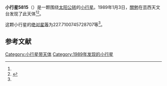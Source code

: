{{Infobox planet
| bgcolour = #FFFFC0
| name = 5815 Shinsengumi
| symbol = 
| image = 
| caption = 
| discovery = yes
| discovery_ref = 
| discoverer = [[關勉|關勉]]
| discovery_site = [[芸西|芸西]]天文台 
| discovered = 1989年1月3日
| designations = yes
| mp_name = 
| named_after = 
| alt_names = 1989 AH/ 1982 YB4 / 1990 FE1
| mp_category = [[主带小行星|主带小行星]]
| orbit_ref = <ref name="a">[http://ssd.jpl.nasa.gov/sbdb.cgi?sstr=5815 5815 Shinsengumi] {{Wayback|url=http://ssd.jpl.nasa.gov/sbdb.cgi?sstr=5815 |date=20210717072517 }}，小行星數據庫瀏覽器（JPL Small-Body Database Browser）－[[美国国家航空航天局|美国国家航空航天局]]喷气推进实验室</ref>
| epoch = 2456400.5 (2013年4月18日更新)
| aphelion = {{convert|3.317043708810325|AU|km|3|abbr=on|lk=out}}
| perihelion = {{convert|3.058763977870862|AU|km|3|abbr=on}}
| semimajor = {{convert|3.187903843340593|AU|km|3|abbr=on}}
| eccentricity = 0.040509335
| period = 2079.008413 [[日|日]]<br />5.69[[儒略年|儒略年]]
| avg_speed = 
| inclination = 22.83245672796293
| asc_node = 98.34928012720626
| mean_anomaly = 
| arg_peri = 227.7100745728707
| satellites = 
| physical_characteristics = yes
| dimensions = 
| mass = 
| density = 
| surface_grav = 
| escape_velocity = 
| sidereal_day = 
| axial_tilt = 
| pole_ecliptic_lat = 
| pole_ecliptic_lon = 
| albedo = 
| temperatures= 
| temp_name1 = 
| mean_temp_1 = 
| max_temp_1 = 
| temp_name2 = 
| max_temp_2 = 
| spectral_type = 
| abs_magnitude = 227.7100745728707
}}

'''小行星5815'''（{{lang-en|5815 Shinsengumi}}）是一颗围绕[[太阳|太阳]][[公转|公转]]的[[小行星|小行星]]。1989年1月3日，[[關勉|關勉]]在芸西天文台发现了此天体<ref name="a" /><ref>{{cite news|title=小行星列表|url=http://cfa-www.harvard.edu/iau/lists/NumberedMPs.txt|accessdate=2013-07-08|newspaper=哈佛大学|archive-date=2008-05-17|archive-url=https://web.archive.org/web/20080517010638/http://cfa-www.harvard.edu/iau/lists/NumberedMPs.txt|dead-url=no}}</ref>。

这颗小行星的[[絕對星等|绝对星等]]为227.7100745728707等<ref name="a" />。

==参考文献==
{{reflist}}
{{Minor Planet Number|[[小行星5814|小行星5814]]|[[小行星5816|小行星5816]]}}

{{小天体}}

[[Category:小行星带天体|Category:小行星带天体]]
[[Category:1989年发现的小行星|Category:1989年发现的小行星]]

{{asteroid-stub}}